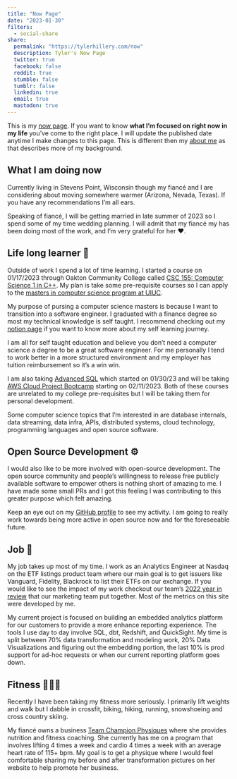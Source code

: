 ```yaml
---
title: "Now Page"
date: "2023-01-30"
filters:
  - social-share
share:
  permalink: "https://tylerhillery.com/now"
  description: Tyler's Now Page
  twitter: true
  facebook: false
  reddit: true
  stumble: false
  tumblr: false
  linkedin: true
  email: true
  mastodon: true
---
```


This is my [now page](https://nownownow.com/about). If you want to know __what I'm focused on right now in my life__ you've come to the right place. I will update the published date anytime I make changes to this page. This is different then my [about me](about.qmd) as that describes more of my background.  

## **What I am doing now**
Currently living in Stevens Point, Wisconsin though my fiancé and I are considering about moving somewhere warmer (Arizona, Nevada, Texas). If you have any recommendations I'm all ears. 

Speaking of fiancé, I will be getting married in late summer of 2023 so I spend some of my time wedding planning. I will admit that my fiancé my has been doing most of the work, and I'm very grateful for her ❤️.

## **Life long learner 🧠**
Outside of work I spend a lot of time learning. I started a course on 01/17/2023 through Oakton Community College called [CSC 155: Computer Science 1 in C++](https://catalog.oakton.edu/course-descriptions/course-descriptions-discipline/csc/). My plan is take some pre-requisite courses so I can apply to the [masters in computer science program at UIUC](https://cs.illinois.edu/academics/graduate/professional-mcs/online-master-computer-science). 

My purpose of pursing a computer science masters is because I want to transition into a software engineer. I graduated with a finance degree so most my technical knowledge is self taught. I recommend checking out my [notion page](https://tylerhillery.notion.site/Education-Hub-c7f23bdea3314977818c9400fa95a060) if you want to know more about my self learning journey. 

I am all for self taught education and believe you don't need a computer science a degree to be a great software engineer. For me personally I tend to work better in a more structured environment and my employer has tuition reimbursement so it's a win win.  

I am also taking [Advanced SQL](https://corise.com/course/advanced-sql) which started on 01/30/23 and will be taking [AWS Cloud Project Bootcamp](https://youtu.be/dHaDS41z3RY) starting on 02/11/2023. Both of these courses are unrelated to my college pre-requisites but I will be taking them for personal development. 

Some computer science topics that I'm interested in are database internals, data streaming, data infra, APIs, distributed systems, cloud technology, programming languages and open source software.

## Open Source Development ⚙️
I would also like to be more involved with open-source development. The open source community and people's willingness to release free publicly available software to empower others is nothing short of amazing to me. I have made some small PRs and I got this feeling I was contributing to this greater purpose which felt amazing.

Keep an eye out on my [GitHub profile](https://github.com/TylerHillery/TylerHillery.github.io) to see my activity. I am going to really work towards being more active in open source now and for the foreseeable future.

## Job 👔
My job takes up most of my time. I work as an Analytics Engineer at Nasdaq on the ETF listings product team where our main goal is to get issuers like Vanguard, Fidelity, Blackrock to list their ETFs on our exchange. If you would like to see the impact of my work checkout our team's [2022 year in review](https://www.nasdaq.com/solutions/always-on-the-leading-edge-etf-listings) that our marketing team put together. Most of the metrics on this site were developed by me. 

My current project is focused on building an embedded analytics platform for our customers to provide a more enhance reporting experience. The tools I use day to day involve SQL, dbt, Redshift, and QuickSight. My time is split between 70% data transformation and modeling work, 20% Data Visualizations and figuring out the embedding portion, the last 10% is prod support for ad-hoc requests or when our current reporting platform goes down. 

## Fitness 🏋🏻‍♂️
Recently I have been taking my fitness more seriously. I primarily lift weights and walk but I dabble in crossfit, biking, hiking, running, snowshoeing and cross country skiing. 

My fiancé owns a business [Team Champion Physiques](https://www.teamchampionphysiques.com/home) where she provides nutrition and fitness coaching. She currently has me on a program that involves lifting 4 times a week and cardio 4 times a week with an average heart rate of 115+ bpm. My goal is to get a physique where I would feel comfortable sharing my before and after transformation pictures on her website to help promote her business. 